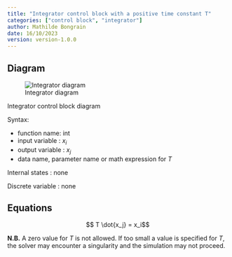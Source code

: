 ```yaml
---
title: "Integrator control block with a positive time constant T"
categories: ["control block", "integrator"]
author: Mathilde Bongrain
date: 16/10/2023
version: version-1.0.0
---
```


## Diagram

![Integrator diagram](integrator.svg){#fig-integrator}

::: {#fig-integrator}
Integrator control block diagram
:::

Syntax:  

- function name: int
- input variable : $x_i$
- output variable : $x_j$
- data name, parameter name or math expression for $T$

Internal states : none

Discrete variable : none

## Equations

$$ T \dot{x_j} = x_i$$

**N.B.** A zero value for $T$ is not allowed. If too small a value is specified for $T$, the solver may encounter a singularity and the simulation may not proceed. 
